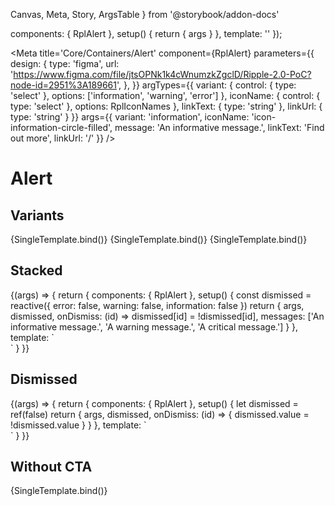   Canvas,
  Meta,
  Story,
  ArgsTable
} from '@storybook/addon-docs'

  components: { RplAlert },
  setup() {
    return { args }
  },
  template: '<RplAlert v-bind="args"></RplAlert>'
});


<Meta
  title='Core/Containers/Alert'
  component={RplAlert}
    parameters={{
    design: {
      type: 'figma',
      url:
        'https://www.figma.com/file/jtsOPNk1k4cWnumzkZgclD/Ripple-2.0-PoC?node-id=2951%3A189661',
    },
  }}
  argTypes={{
    variant: {
      control: { type: 'select' },
      options: ['information', 'warning', 'error']
    },
    iconName: {
      control: { type: 'select' },
      options: RplIconNames
    },
    linkText: {
      type: 'string'
    },
    linkUrl: {
      type: 'string'
    }
  }}
  args={{
    variant: 'information',
    iconName: 'icon-information-circle-filled',
    message: 'An informative message.',
    linkText: 'Find out more',
    linkUrl: '/'
  }}
/>

# Alert

<ArgsTable of={RplAlert} />

## Variants

<Canvas columns={2}>
  <Story
    name='Information'
    args={{
      variant: 'information',
      message: 'An informative message.',
      iconName: 'icon-information-circle-filled',
      alertId: 'info-1'
    }}
  >
    {SingleTemplate.bind()}
  </Story>
  <Story
    name='Warning'
    args={{
      variant: 'warning',
      message: 'A warning message.',
      iconName: 'icon-fire',
      alertId: 'fire-1'
    }}
  >
    {SingleTemplate.bind()}
  </Story>
  <Story
    name='Danger'
    args={{
      variant: 'error',
      message: 'A critical message.',
      iconName: 'icon-exclamation-circle-filled',
      alertId: 'danger-1'
    }}
  >
    {SingleTemplate.bind()}
  </Story>
</Canvas>

## Stacked

<Canvas>
  <Story
    name='Stacked'
    args={{
      variant: 'error',
      iconName: 'icon-exclamation-circle-filled'
    }}
    parameters={{ actions: { argTypesRegex: '^on.*' } }}
  >
    {(args) => {
      return {
        components: { RplAlert },
        setup() {
          const dismissed = reactive({
            error: false,
            warning: false,
            information: false
          })
          return {
            args,
            dismissed,
            onDismiss: (id) => dismissed[id] = !dismissed[id],
            messages: ['An informative message.', 'A warning message.', 'A critical message.']
          }
        },
        template: `<div style="position: relative;" v-for="(alert, i) in Object.keys(dismissed)">
            <RplAlert v-bind="args"
              :message="messages[i]"
              :key="'alert-' + i"
              :variant="alert"
              :alertId="alert"
              :dismissed="dismissed[alert]"
              @dismiss="onDismiss"
            >
            </RplAlert>
          </div>`
      }
    }}
  </Story>
</Canvas>

## Dismissed

<Canvas columns={2}>
  <Story
    name='Dismissed'
    args={{
      variant: 'error',
      iconName: 'icon-exclamation-circle-filled'
    }}
    play={playFunction}
  >
    {(args) => {
      return {
        components: { RplAlert },
        setup() {
          let dismissed = ref(false)
          return {
            args,
            dismissed,
            onDismiss: (id) => {
              dismissed.value = !dismissed.value
            }
          }
        },
        template: `<div style="position: relative;">
            <RplAlert v-bind="args"
              variant="information"
              alertId="123"
              :dismissed="dismissed"
              @dismiss="onDismiss"
            >
            </RplAlert>
          </div>`
      }
    }}
  </Story>
</Canvas>


## Without CTA

<Canvas>
  <Story
    name='Without CTA'
    args={{
      variant: 'warning',
      message: 'An example of an alert without the CTA.',
      alertId: 'no-cta',
      linkUrl: null
    }}
  >
    {SingleTemplate.bind()}
  </Story>
</Canvas>
